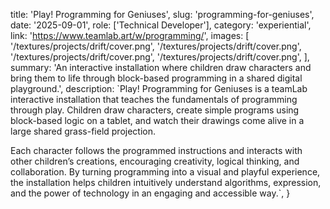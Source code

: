   title: 'Play! Programming for Geniuses',
  slug: 'programming-for-geniuses',
  date: '2025-09-01',
  role: ['Technical Developer'],
  category: 'experiential',
  link: 'https://www.teamlab.art/w/programming/',
  images: [
    '/textures/projects/drift/cover.png',
    '/textures/projects/drift/cover.png',
    '/textures/projects/drift/cover.png',
    '/textures/projects/drift/cover.png',
  ],
  summary:
    'An interactive installation where children draw characters and bring them to life through block-based programming in a shared digital playground.',
  description: `Play! Programming for Geniuses is a teamLab interactive installation that teaches the fundamentals of programming through play. Children draw characters, create simple programs using block-based logic on a tablet, and watch their drawings come alive in a large shared grass-field projection.
  
  Each character follows the programmed instructions and interacts with other children’s creations, encouraging creativity, logical thinking, and collaboration. By turning programming into a visual and playful experience, the installation helps children intuitively understand algorithms, expression, and the power of technology in an engaging and accessible way.`,
}
